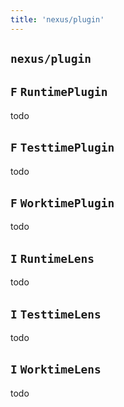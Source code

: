 ```yaml
---
title: 'nexus/plugin'
---
```


## `nexus/plugin`

## `F` `RuntimePlugin`

todo

## `F` `TesttimePlugin`

todo

## `F` `WorktimePlugin`

todo

## `I` `RuntimeLens`

todo

## `I` `TesttimeLens`

todo

## `I` `WorktimeLens`

todo
